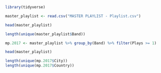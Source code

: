 ```r
library(tidyverse)

```


```r
master_playlist <- read.csv("MASTER PLAYLIST - Playlist.csv")
```

```r
head(master_playlist)
```
```r
length(unique(master_playlist$Band))

```
```r
mp.2017 <- master_playlist %>% group_by(Band) %>% filter(Plays >= 1) 
```

```r
head(master_playlist)
```
```r
length(unique(mp.2017$City))
length(unique(mp.2017$Country))

```

